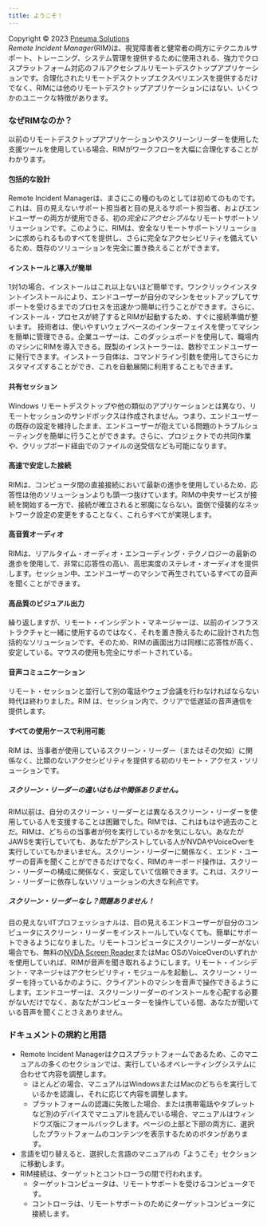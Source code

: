 ```yaml
---
title: ようこそ！
---
```


Copyright © 2023 [Pneuma Solutions](https://www.pneumasolutions.com)  
*Remote Incident Manager*(RIM)は、視覚障害者と健常者の両方にテクニカルサポート、トレーニング、システム管理を提供するために使用される、強力でクロスプラットフォーム対応のフルアクセシブルリモートデスクトップアプリケーションです。合理化されたリモートデスクトップエクスペリエンスを提供するだけでなく、RIMには他のリモートデスクトップアプリケーションにはない、いくつかのユニークな特徴があります。

### なぜRIMなのか？
以前のリモートデスクトップアプリケーションやスクリーンリーダーを使用した支援ツールを使用している場合、RIMがワークフローを大幅に合理化することがわかります。
#### 包括的な設計
Remote Incident Managerは、まさにこの種のものとしては初めてのものです。これは、目の見えないサポート担当者と目の見えるサポート担当者、およびエンドユーザーの両方が使用できる、初の*完全にアクセシブル*なリモートサポートソリューションです。このように、RIMは、安全なリモートサポートソリューションに求められるものすべてを提供し、さらに完全なアクセシビリティを備えているため、既存のソリューションを完全に置き換えることができます。

#### インストールと導入が簡単
1対1の場合、インストールはこれ以上ないほど簡単です。ワンクリックインスタントインストールにより、エンドユーザーが自分のマシンをセットアップしてサポートを受けるまでのプロセスを迅速かつ簡単に行うことができます。さらに、インストール・プロセスが終了するとRIMが起動するため、すぐに接続準備が整います。
技術者は、使いやすいウェブベースのインターフェイスを使ってマシンを簡単に管理できる。企業ユーザーは、このダッシュボードを使用して、職場内のマシンにRIMを導入できる。既製のインストーラーは、数秒でエンドユーザーに発行できます。インストーラ自体は、コマンドライン引数を使用してさらにカスタマイズすることができ、これを自動展開に利用することもできます。
#### 共有セッション
Windows リモートデスクトップや他の類似のアプリケーションとは異なり、リモートセッションのサンドボックスは作成されません。つまり、エンドユーザーの既存の設定を維持したまま、エンドユーザーが抱えている問題のトラブルシューティングを簡単に行うことができます。さらに、プロジェクトでの共同作業や、クリップボード経由でのファイルの送受信なども可能になります。
#### 高速で安定した接続
RIMは、コンピュータ間の直接接続において最新の進歩を使用しているため、応答性は他のソリューションよりも頭一つ抜けています。RIMの中央サービスが接続を開始する一方で、接続が確立されると邪魔にならない。面倒で侵襲的なネットワーク設定の変更をすることなく、これらすべてが実現します。
#### 高音質オーディオ
RIMは、リアルタイム・オーディオ・エンコーディング・テクノロジーの最新の進歩を使用して、非常に応答性の高い、高忠実度のステレオ・オーディオを提供します。セッション中、エンドユーザーのマシンで再生されているすべての音声を聞くことができます。
#### 高品質のビジュアル出力
繰り返しますが、リモート・インシデント・マネージャーは、以前のインフラストラクチャと一緒に使用するのではなく、それを置き換えるために設計された包括的なソリューションです。そのため、RIMの画面出力は同様に応答性が高く、安定している。マウスの使用も完全にサポートされている。
#### 音声コミュニケーション
リモート・セッションと並行して別の電話やウェブ会議を行わなければならない時代は終わりました。RIM は、セッション内で、クリアで低遅延の音声通信を提供します。
#### すべての使用ケースで利用可能
RIM は、当事者が使用しているスクリーン・リーダー（またはその欠如）に関係なく、比類のないアクセシビリティを提供する初のリモート・アクセス・ソリューションです。
##### スクリーン・リーダーの違いはもはや関係ありません。
RIM以前は、自分のスクリーン・リーダーとは異なるスクリーン・リーダーを使用している人を支援することは困難でした。RIMでは、これはもはや過去のことだ。RIMは、どちらの当事者が何を実行しているかを気にしない。あなたがJAWSを実行していても、あなたがアシストしている人がNVDAやVoiceOverを実行していてもかまいません。スクリーン・リーダーに関係なく、エンド・ユーザーの音声を聞くことができるだけでなく、RIMのキーボード操作は、スクリーン・リーダーの構成に関係なく、安定していて信頼できます。これは、スクリーン・リーダーに依存しないソリューションの大きな利点です。
##### スクリーン・リーダーなし？問題ありません！
目の見えないITプロフェッショナルは、目の見えるエンドユーザーが自分のコンピュータにスクリーン・リーダーをインストールしていなくても、簡単にサポートできるようになりました。リモートコンピュータにスクリーンリーダーがない場合でも、無料の[NVDA Screen Reader](https://nvaccess.org)またはMac OSのVoiceOverのいずれかを使用していれば、RIMが音声を聞き取れるようにします。リモート・インシデント・マネージャはアクセシビリティ・モジュールを起動し、スクリーン・リーダーを持っているかのように、クライアントのマシンを音声で操作できるようにします。エンドユーザーは、スクリーンリーダーのインストールを心配する必要がないだけでなく、あなたがコンピューターを操作している間、あなたが聞いている音声を聞くことさえありません。
### ドキュメントの規約と用語
* Remote Incident Managerはクロスプラットフォームであるため、このマニュアルの多くのセクションでは、実行しているオペレーティングシステムに合わせて内容を調整します。
    * ほとんどの場合、マニュアルはWindowsまたはMacのどちらを実行しているかを認識し、それに応じて内容を調整します。
    * プラットフォームの認識に失敗した場合、または携帯電話やタブレットなど別のデバイスでマニュアルを読んでいる場合、マニュアルはウィンドウズ版にフォールバックします。ページの上部と下部の両方に、選択したプラットフォームのコンテンツを表示するためのボタンがあります。
* 言語を切り替えると、選択した言語のマニュアルの「ようこそ」セクションに移動します。
* RIM接続は、ターゲットとコントローラの間で行われます。
    * ターゲットコンピュータは、リモートサポートを受けるコンピュータです。
    * コントローラは、リモートサポートのためにターゲットコンピュータに接続します。
